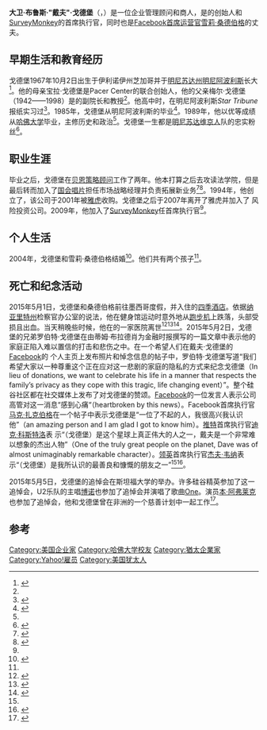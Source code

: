 {{Infobox person
 | name             = 戴夫·戈德堡
 | image            = File:DaveGoldbergbyMichel.jpg
 | caption          = 
 | image_size       = 250px
 | birth_name       = 大卫·布鲁斯·戈德堡
 | birth_date       = {{birth date|1967|10|02}}
 | birth_place      = {{USA}}[[伊利诺伊州|伊利诺伊州]][[芝加哥|芝加哥]]
 | death_date       = {{death date and age|2015|5|1|1967|10|2}}
 | death_place      = {{MEX}}[[纳亚里特州|纳亚里特州]]{{link-en|努埃沃尔塔|Nuevo Vallarta}}
 | networth         = 
 | religion         = [[犹太教|犹太教]]
 | alma_mater       = [[哈佛大学|哈佛大学]] <small>([[文学士|A.B.]])</small>
 | years_active     = 1989–2015
 | occupation       = [[SurveyMonkey|SurveyMonkey]][[首席执行官|首席执行官]]
 | boards           = 
 | spouse           = [[雪莉·桑德伯格|雪莉·桑德伯格]]<br/>（2004-2015，直到他死亡）
 | children         = 2
}}
'''大卫·布鲁斯·"戴夫"·戈德堡'''（{{lang-en|Dave Goldberg}}，{{bd|1967年|10月2日|2015年|5月1日}}）是一位企业管理顾问和商人，是{{link-en|LAUNCH Media|LAUNCH Media}}的创始人和[[SurveyMonkey|SurveyMonkey]]的首席执行官，同时也是[[Facebook|Facebook]][[首席运营官|首席运营官]][[雪莉·桑德伯格|雪莉·桑德伯格]]的丈夫。

==早期生活和教育经历==
戈德堡1967年10月2日出生于伊利诺伊州芝加哥并于[[明尼苏达州|明尼苏达州]][[明尼阿波利斯|明尼阿波利斯]]长大<ref name="WP obit">{{cite news|url=http://www.washingtonpost.com/business/economy/david-goldberg-executive-of-online-questionnaire-service-dies-at-47/2015/05/02/a3ded996-f112-11e4-8abc-d6aa3bad79dd_story.html|title=David Goldberg, 47, SurveyMonkey CEO, Sandberg Husband, Dies|last=Coppola|first=Gabrielle|first2=Sarah|last2=Frier|date=May 2, 2015|work=[[The_Washington_Post|The Washington Post]]|accessdate=November 5, 2015|archive-date=2020-10-10|archive-url=https://web.archive.org/web/20201010113930/https://www.washingtonpost.com/business/economy/david-goldberg-executive-of-online-questionnaire-service-dies-at-47/2015/05/02/a3ded996-f112-11e4-8abc-d6aa3bad79dd_story.html|dead-url=no}}</ref>。他的母亲宝拉·戈德堡是Pacer Center的联合创始人，他的父亲梅尔·戈德堡（1942——1998）是{{link-en|威廉·米切尔法学院|William Mitchell College of Law}}的副院长和教授<ref name="WP obit" />。他高中时，在明尼阿波利斯''Star Tribune''报纸实习过<ref>{{cite web |url=http://www.wsj.com/articles/david-goldberg-surveymonkey-ceo-dies-at-age-47-1430672009 |title=Web Executive David Goldberg Dies at Age 47 |publisher=''The Wall Street Journal'' |subscription=yes |date=May 3, 2015 |accessdate=May 4, 2015 |archive-date=2020-11-08 |archive-url=https://web.archive.org/web/20201108162028/https://www.wsj.com/articles/david-goldberg-surveymonkey-ceo-dies-at-age-47-1430672009 |dead-url=no }}</ref>。1985年，戈德堡从明尼阿波利斯的{{link-en|布莱克学校|Blake School (Minneapolis)}}毕业<ref name="Star-Trib">{{cite news|url=http://www.startribune.com/local/302317551.html|title=David Goldberg, Silicon Valley CEO with deep ties to Minneapolis, dies at 47|date=May 3, 2015|work=Minneapolis Star-Tribune|accessdate=May 3, 2015|archive-date=2015-05-05|archive-url=https://web.archive.org/web/20150505015025/http://www.startribune.com/local/302317551.html|dead-url=no}}</ref>。1989年，他以优等成绩从[[哈佛大学|哈佛大学]]毕业，主修历史和政治<ref name=nytimes/>。戈德堡一生都是[[明尼苏达维京人|明尼苏达维京人]]队的忠实粉丝<ref>{{cite news|last1=Grant|first1=Adam|title=Remembering Dave Goldberg, the Ultimate Mensch|url=https://www.linkedin.com/pulse/remembering-dave-goldberg-ultimate-mensch-adam-grant|accessdate=May 23, 2015|work=[[Pulse_(app)|Pulse]]|publisher=LinkedIn|date=May 10, 2015|archive-date=2020-09-07|archive-url=https://web.archive.org/web/20200907025302/https://www.linkedin.com/pulse/remembering-dave-goldberg-ultimate-mensch-adam-grant|dead-url=no}}</ref>。

==职业生涯==
毕业之后，戈德堡在[[贝恩策略顾问|贝恩策略顾问]]工作了两年。他本打算之后去攻读法学院，但是最后转而加入了[[国会唱片|国会唱片]]担任市场战略经理并负责拓展新业务<ref>{{cite news|last1=Swisher|first1=Kara|title=Former Yahoo Music Exec Dave Goldberg to Head SurveyMonkey|url=http://allthingsd.com/20090420/former-yahoo-music-exec-dave-goldberg-to-head-survey-monkey/|accessdate=May 4, 2015|publisher=All Things D|date=April 20, 2009|archive-date=2015-05-04|archive-url=https://web.archive.org/web/20150504211623/http://allthingsd.com/20090420/former-yahoo-music-exec-dave-goldberg-to-head-survey-monkey/|dead-url=no}}</ref><ref name=businessinsider>{{cite news|last1=Bort|first1=Julie|title=Dave Goldberg had an incredible life — but it wasn't easy|url=http://www.businessinsider.com/the-incredible-life-of-david-goldberg-2015-5|accessdate=May 3, 2015|work=Business Insider|date=May 2, 2015|archive-date=2019-12-20|archive-url=https://web.archive.org/web/20191220114156/https://www.businessinsider.com/the-incredible-life-of-david-goldberg-2015-5|dead-url=no}}</ref>。1994年，他创立了{{link-en|LAUNCH Media|LAUNCH Media}}，该公司于2001年被[[雅虎|雅虎]]收购。戈德堡之后于2007年离开了雅虎并加入了
风险投资公司{{link-en|Benchmark Capital|Benchmark (venture capital firm)}}。2009年，他加入了[[SurveyMonkey|SurveyMonkey]]任首席执行官<ref name=nytimes/>。

==个人生活==
2004年，戈德堡和雪莉·桑德伯格结婚<ref>{{cite web|url=http://www.eyerys.com/articles/people/passion-and-contribution-inside-social-elite-sheryl-sandberg|title=The Passion And Contribution Inside The Social Elite By Sheryl Sandberg|work=Eyerys|date=November 25, 2015|access-date=2015-12-25|archive-date=2021-02-02|archive-url=https://web.archive.org/web/20210202234320/https://www.eyerys.com/articles/people/passion-and-contribution-inside-social-elite-sheryl-sandberg|dead-url=no}}</ref>。他们共有两个孩子<ref name=nytimes />。

==死亡和纪念活动==
2015年5月1日，戈德堡和桑德伯格前往墨西哥度假，并入住{{link-en|蓬塔米塔|Punta Mita}}的[[四季酒店|四季酒店]]。依据[[纳亚里特州|纳亚里特州]]检察官办公室的说法，他在健身馆运动时意外地从[[跑步机|跑步机]]上跌落，头部受损且出血。当天稍晚些时候，他在{{link-en|努埃沃尔塔|Nuevo Vallarta}}的一家医院离世<ref name=nytimes>{{cite web|last1=Goel|first1=Vindu|last2=Hardy|first2=Quentin|title=Dave Goldberg, Head of Web Survey Company and Half of a Silicon Valley Power Couple, Dies at 47|url=http://www.nytimes.com/2015/05/03/business/dave-goldberg-47-surveymonkey-chief-and-sheryl-sandbergs-husband-dies.html|work=The New York Times|accessdate=May 2, 2015|archive-date=2021-03-08|archive-url=https://web.archive.org/web/20210308180315/https://www.nytimes.com/2015/05/03/business/dave-goldberg-47-surveymonkey-chief-and-sheryl-sandbergs-husband-dies.html|dead-url=no}}</ref><ref>{{cite web|last1=Goel|first1=Vindu|title=Dave Goldberg, Silicon Valley Executive, Said to Have Died After Exercising|url=http://nyti.ms/1KHa9Yq|work=The New York Times|accessdate=May 4, 2015|last2=Archibold|first2=Randal C.}}</ref><ref name="BBCaccident">{{cite news
| url=  http://www.bbc.com/news/business-32586657
| title=  Silicon Valley's Dave Goldberg died after gym accident
| publisher=  [[BBC_News|BBC News]]
| date=  May 5, 2015
| accessdate=  
| archive-date=  2016-01-30
| archive-url=  https://web.archive.org/web/20160130204119/http://www.bbc.com/news/business-32586657
| dead-url=  no
}}</ref>。2015年5月2日，戈德堡的兄弟罗伯特·戈德堡在由蒂姆·布拉德肖为金融时报撰写的一篇文章中表示他的家庭正陷入难以置信的打击和悲伤之中。在一个希望人们在戴夫·戈德堡的[[Facebook|Facebook]]的 个人主页上发布照片和悼念信息的帖子中，罗伯特·戈德堡写道“我们希望大家以一种尊重这个正在应对这一悲剧的家庭的隐私的方式来纪念戈德堡（In lieu of donations, we want to celebrate his life in a manner that respects the family’s privacy as they cope with this tragic, life changing event）”。整个硅谷社区都在社交媒体上发布了对戈德堡的赞颂。[[Facebook|Facebook]]的一位发言人表示公司高管对这一消息“感到心痛“（heartbroken by this news）。Facebook首席执行官[[马克·扎克伯格|马克·扎克伯格]]在一个帖子中表示戈德堡是“一位了不起的人，我很高兴我认识他”（an amazing person and I am glad I got to know him）。[[推特|推特]]首席执行官[[迪克·科斯特洛|迪克·科斯特洛]]表 示“（戈德堡）是这个星球上真正伟大的人之一，戴夫是一个非常难以想象的杰出人物”（One of the truly great people on the planet, Dave was of almost unimaginably remarkable character）。[[领英|领英]]首席执行官[[杰夫·韦纳|杰夫·韦纳]]表示“（戈德堡）是我所认识的最善良和慷慨的朋友之一”<ref name=nytimes /><ref>{{cite news|last1=Bradshaw|first1=Tim|title=Silicon Valley entrepreneur David Goldberg dies|url=http://www.msn.com/en-us/news/technology/silicon-valley-entrepreneur-david-goldberg-dies/ar-BBj5pYB?ocid=ansfinancialtimes11|accessdate=May 4, 2015|work=Financial Times|via=MSN.com|date=May 2, 2015|archive-url=https://web.archive.org/web/20160304043204/http://www.msn.com/en-us/news/technology/silicon-valley-entrepreneur-david-goldberg-dies/ar-BBj5pYB?ocid=ansfinancialtimes11|archive-date=2016-03-04|dead-url=yes}}</ref>。

2015年5月5日，戈德堡的追悼会在斯坦福大学的{{link-en|斯坦福纪念礼堂|Stanford Memorial Auditorium}}举办。许多硅谷精英参加了这一追悼会，U2乐队的主唱[[博诺|博诺]]也参加了追悼会并演唱了歌曲[[One|One]]。演员[[本·阿弗莱克|本·阿弗莱克]]也参加了追悼会，他和戈德堡曾在非洲的一个慈善计划中一起工作<ref name=FortuneStanford>{{cite news|last1=Lashinsky|title=Tears and laughter at a celebration of Dave Goldberg's life|first1=Adam|url=https://fortune.com/2015/05/05/dave-goldberg-memorial-stanford/|accessdate=May 6, 2015|work=[[Fortune_(magazine)|Fortune]]|date=May 5, 2015|archive-date=2020-10-29|archive-url=https://web.archive.org/web/20201029234017/https://fortune.com/2015/05/05/dave-goldberg-memorial-stanford/|dead-url=no}}</ref>。

==参考==
{{reflist|2}}

{{DEFAULTSORT:Goldberg, Dave}}
[[Category:美国企业家|Category:美国企业家]]
[[Category:哈佛大学校友|Category:哈佛大学校友]]
[[Category:猶太企業家|Category:猶太企業家]]
[[Category:Yahoo!雇员|Category:Yahoo!雇员]]
[[Category:美国犹太人|Category:美国犹太人]]
